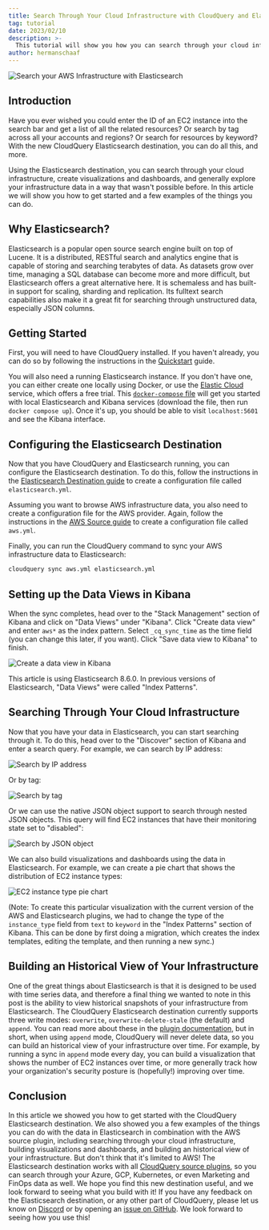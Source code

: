 ```yaml
---
title: Search Through Your Cloud Infrastructure with CloudQuery and Elasticsearch
tag: tutorial
date: 2023/02/10
description: >-
  This tutorial will show you how you can search through your cloud infrastructure by using the CloudQuery Elasticsearch destination.
author: hermanschaaf
---
```


![Search your AWS Infrastructure with Elasticsearch](/images/blog/search-through-cloud-infrastructure-with-elasticsearch/elasticsearch-screenshot.png)


<BlogHeader/>

## Introduction

Have you ever wished you could enter the ID of an EC2 instance into the search bar and get a list of all the related resources? Or search by tag across all your accounts and regions? Or search for resources by keyword? With the new CloudQuery Elasticsearch destination, you can do all this, and more.

Using the Elasticsearch destination, you can search through your cloud infrastructure, create visualizations and dashboards, and generally explore your infrastructure data in a way that wasn't possible before. In this article we will show you how to get started and a few examples of the things you can do.

## Why Elasticsearch?

Elasticsearch is a popular open source search engine built on top of Lucene. It is a distributed, RESTful search and analytics engine that is capable of storing and searching terabytes of data. As datasets grow over time, managing a SQL database can become more and more difficult, but Elasticsearch offers a great alternative here. It is schemaless and has built-in support for scaling, sharding and replication. Its fulltext search capabilities also make it a great fit for searching through unstructured data, especially JSON columns.

## Getting Started

First, you will need to have CloudQuery installed. If you haven't already, you can do so by following the instructions in the [Quickstart](/docs/quickstart) guide.

You will also need a running Elasticsearch instance. If you don't have one, you can either create one locally using Docker, or use the [Elastic Cloud](https://www.elastic.co/cloud) service, which offers a free trial. This [`docker-compose` file](https://github.com/cloudquery/cloudquery/blob/main/plugins/destination/elasticsearch/docker-compose.yaml) will get you started with local Elasticsearch and Kibana services (download the file, then run `docker compose up`). Once it's up, you should be able to visit `localhost:5601` and see the Kibana interface.

## Configuring the Elasticsearch Destination

Now that you have CloudQuery and Elasticsearch running, you can configure the Elasticsearch destination. To do this, follow the instructions in the [Elasticsearch Destination guide](/docs/plugins/destinations/elasticsearch/overview) to create a configuration file called `elasticsearch.yml`.

Assuming you want to browse AWS infrastructure data, you also need to create a configuration file for the AWS provider. Again, follow the instructions in the [AWS Source guide](/docs/plugins/sources/aws/overview) to create a configuration file called `aws.yml`.

Finally, you can run the CloudQuery command to sync your AWS infrastructure data to Elasticsearch:

```bash
cloudquery sync aws.yml elasticsearch.yml
```

## Setting up the Data Views in Kibana

When the sync completes, head over to the "Stack Management" section of Kibana and click on "Data Views" under "Kibana". Click "Create data view" and enter `aws*` as the index pattern. Select `_cq_sync_time` as the time field (you can change this later, if you want). Click "Save data view to Kibana" to finish.

![Create a data view in Kibana](/images/blog/search-through-cloud-infrastructure-with-elasticsearch/create-data-view.png)

<Callout type="info">
  This article is using Elasticsearch 8.6.0. In previous versions of Elasticsearch, "Data Views" were called "Index Patterns".
</Callout>

## Searching Through Your Cloud Infrastructure

Now that you have your data in Elasticsearch, you can start searching through it. To do this, head over to the "Discover" section of Kibana and enter a search query. For example, we can search by IP address:

![Search by IP address](/images/blog/search-through-cloud-infrastructure-with-elasticsearch/search-by-ip.png)

Or by tag:

![Search by tag](/images/blog/search-through-cloud-infrastructure-with-elasticsearch/search-by-tag.png)

Or we can use the native JSON object support to search through nested JSON objects. This query will find EC2 instances that have their monitoring state set to "disabled":

![Search by JSON object](/images/blog/search-through-cloud-infrastructure-with-elasticsearch/search-by-json-object.png)

We can also build visualizations and dashboards using the data in Elasticsearch. For example, we can create a pie chart that shows the distribution of EC2 instance types:

![EC2 instance type pie chart](/images/blog/search-through-cloud-infrastructure-with-elasticsearch/ec2-instance-type-pie-chart.png)

(Note: To create this particular visualization with the current version of the AWS and Elasticsearch plugins, we had to change the type of the `instance_type` field from `text` to `keyword` in the "Index Patterns" section of Kibana. This can be done by first doing a migration, which creates the index templates, editing the template, and then running a new sync.)

## Building an Historical View of Your Infrastructure

One of the great things about Elasticsearch is that it is designed to be used with time series data, and therefore a final thing we wanted to note in this post is the ability to view historical snapshots of your infrastructure from Elasticsearch. The CloudQuery Elasticsearch destination currently supports three write modes: `overwrite`, `overwrite-delete-stale` (the default) and `append`. You can read more about these in the [plugin documentation](/docs/plugins/destinations/elasticsearch/overview), but in short, when using `append` mode, CloudQuery will never delete data, so you can build an historical view of your infrastructure over time. For example, by running a sync in `append` mode every day, you can build a visualization that shows the number of EC2 instances over time, or more generally track how your organization's security posture is (hopefully!) improving over time.

## Conclusion

In this article we showed you how to get started with the CloudQuery Elasticsearch destination. We also showed you a few examples of the things you can do with the data in Elasticsearch in combination with the AWS source plugin, including searching through your cloud infrastructure, building visualizations and dashboards, and building an historical view of your infrastructure. But don't think that it's limited to AWS! The Elasticsearch destination works with all [CloudQuery source plugins](/docs/plugins/sources/overview), so you can search through your Azure, GCP, Kubernetes, or even Marketing and FinOps data as well. We hope you find this new destination useful, and we look forward to seeing what you build with it! If you have any feedback on the Elasticsearch destination, or any other part of CloudQuery, please let us know on [Discord](https://www.cloudquery.io/discord) or by opening an [issue on GitHub](https://github.com/cloudquery/cloudquery). We look forward to seeing how you use this!
